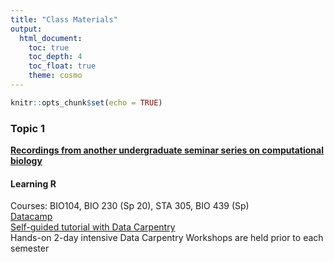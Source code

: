 ```yaml
---
title: "Class Materials"
output:
  html_document:
    toc: true
    toc_depth: 4
    toc_float: true
    theme: cosmo
---
```


```r
knitr::opts_chunk$set(echo = TRUE)
```

### Topic 1

**[Recordings from another undergraduate seminar series on computational biology](https://www.youtube.com/playlist?list=PLV8dyTG7O7VaAdUsW791_yOxE51aFHCmY)**

#### Learning R
Courses: BIO104, BIO 230 (Sp 20), STA 305, BIO 439 (Sp)  
[Datacamp](https://www.datacamp.com/courses/free-introduction-to-r)  
[Self-guided tutorial with Data Carpentry](https://datacarpentry.org/R-ecology-lesson/)  
Hands-on 2-day intensive Data Carpentry Workshops are held prior to each semester

